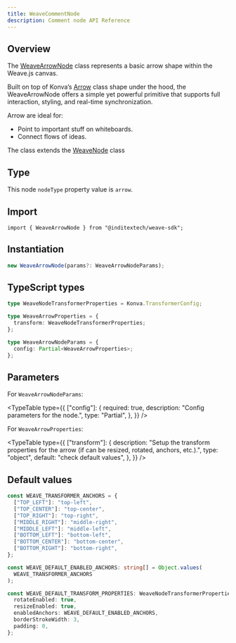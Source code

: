 ```yaml
---
title: WeaveCommentNode
description: Comment node API Reference
---
```



## Overview

The [WeaveArrowNode](https://github.com/InditexTech/weavejs/blob/main/code/packages/sdk/src/nodes/arrow/arrow.ts)
class represents a basic arrow shape within the Weave.js canvas.

Built on top of Konva’s [Arrow](https://konvajs.org/api/Konva.Arrow.html) class shape under the hood, the WeaveArrowNode
offers a simple yet powerful primitive that supports full interaction, styling, and real-time synchronization.

Arrow are ideal for:

- Point to important stuff on whiteboards.
- Connect flows of ideas.

The class extends the [WeaveNode](/docs/sdk/api-reference/nodes/node) class

## Type

This node `nodeType` property value is `arrow`.

## Import

```shell
import { WeaveArrowNode } from "@inditextech/weave-sdk";
```

## Instantiation

```ts
new WeaveArrowNode(params?: WeaveArrowNodeParams);
```

## TypeScript types

```ts
type WeaveNodeTransformerProperties = Konva.TransformerConfig;

type WeaveArrowProperties = {
  transform: WeaveNodeTransformerProperties;
};

type WeaveArrowNodeParams = {
  config: Partial<WeaveArrowProperties>;
};
```

## Parameters

For `WeaveArrowNodeParams`:

<TypeTable
  type={{
    ["config"]: {
      required: true,
      description: "Config parameters for the node.",
      type: "Partial<WeaveArrowProperties>",
    },
  }}
/>

For `WeaveArrowProperties`:

<TypeTable
  type={{
    ["transform"]: {
      description:
        "Setup the transform properties for the arrow (if can be resized, rotated, anchors, etc.).",
      type: "object",
      default: "check default values",
    },
  }}
/>

## Default values

```ts
const WEAVE_TRANSFORMER_ANCHORS = {
  ["TOP_LEFT"]: "top-left",
  ["TOP_CENTER"]: "top-center",
  ["TOP_RIGHT"]: "top-right",
  ["MIDDLE_RIGHT"]: "middle-right",
  ["MIDDLE_LEFT"]: "middle-left",
  ["BOTTOM_LEFT"]: "bottom-left",
  ["BOTTOM_CENTER"]: "bottom-center",
  ["BOTTOM_RIGHT"]: "bottom-right",
};

const WEAVE_DEFAULT_ENABLED_ANCHORS: string[] = Object.values(
  WEAVE_TRANSFORMER_ANCHORS
);

const WEAVE_DEFAULT_TRANSFORM_PROPERTIES: WeaveNodeTransformerProperties = {
  rotateEnabled: true,
  resizeEnabled: true,
  enabledAnchors: WEAVE_DEFAULT_ENABLED_ANCHORS,
  borderStrokeWidth: 3,
  padding: 0,
};
```
